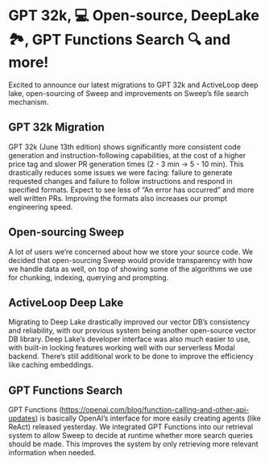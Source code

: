 # GPT 32k, 💻 Open-source, DeepLake 🏞️, GPT Functions Search 🔍 and more!

Excited to announce our latest migrations to GPT 32k and ActiveLoop deep lake, open-sourcing of Sweep and improvements on Sweep’s file search mechanism.

## GPT 32k Migration

GPT 32k (June 13th edition) shows significantly more consistent code generation and instruction-following capabilities, at the cost of a higher price tag and slower PR generation times (2 - 3 min → 5 - 10 min). This drastically reduces some issues we were facing: failure to generate requested changes and failure to follow instructions and respond in specified formats. Expect to see less of “An error has occurred” and more well written PRs. Improving the formats also increases our prompt engineering speed.

## Open-sourcing Sweep

A lot of users we’re concerned about how we store your source code. We decided that open-sourcing Sweep would provide transparency with how we handle data as well, on top of showing some of the algorithms we use for chunking, indexing, querying and prompting.

## ActiveLoop Deep Lake

Migrating to Deep Lake drastically improved our vector DB’s consistency and reliability, with our previous system being another open-source vector DB library. Deep Lake’s developer interface was also much easier to use, with built-in locking features working well with our serverless Modal backend. There’s still additional work to be done to improve the efficiency like caching embeddings.

## GPT Functions Search

GPT Functions (https://openai.com/blog/function-calling-and-other-api-updates) is basically OpenAI’s interface for more easily creating agents (like ReAct) released yesterday. We integrated GPT Functions into our retrieval system to allow Sweep to decide at runtime whether more search queries should be made. This improves the system by only retrieving more relevant information when needed.
